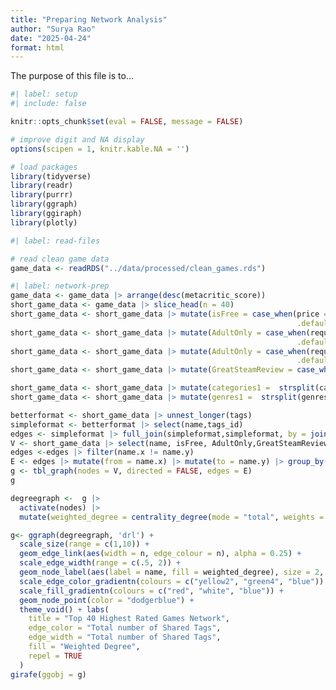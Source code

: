 ```yaml
---
title: "Preparing Network Analysis"
author: "Surya Rao"
date: "2025-04-24"
format: html
---
```


The purpose of this file is to...

```r
#| label: setup
#| include: false

knitr::opts_chunk$set(eval = FALSE, message = FALSE)

# improve digit and NA display 
options(scipen = 1, knitr.kable.NA = '')

# load packages
library(tidyverse)
library(readr)
library(purrr)
library(ggraph)
library(ggiraph)
library(plotly)


```

```r
#| label: read-files

# read clean game data 
game_data <- readRDS("../data/processed/clean_games.rds")

```

```r
#| label: network-prep
game_data <- game_data |> arrange(desc(metacritic_score))
short_game_data <- game_data |> slice_head(n = 40) 
short_game_data <- short_game_data |> mutate(isFree = case_when(price == 0 ~ TRUE,
                                                                .default = FALSE))
short_game_data <- short_game_data |> mutate(AdultOnly = case_when(required_age > 17 ~ TRUE,
                                                                .default = FALSE))
short_game_data <- short_game_data |> mutate(AdultOnly = case_when(required_age >= 17 ~ TRUE,
                                                                .default = FALSE))
short_game_data <- short_game_data |> mutate(GreatSteamReview = case_when((positive/(positive + negative)) >= .95 ~ TRUE, .default = FALSE))

short_game_data <- short_game_data |> mutate(categories1 =  strsplit(categories, ", "))
short_game_data <- short_game_data |> mutate(genres1 =  strsplit(genres, ", "))

betterformat <- short_game_data |> unnest_longer(tags) 
simpleformat <- betterformat |> select(name,tags_id)
edges <- simpleformat |> full_join(simpleformat,simpleformat, by = join_by(tags_id == tags_id))
V <- short_game_data |> select(name, isFree, AdultOnly,GreatSteamReview)
edges <-edges |> filter(name.x != name.y)
E <- edges |> mutate(from = name.x) |> mutate(to = name.y) |> group_by(from,to) |> summarize(n = n(), tags = list(tags_id))
g <- tbl_graph(nodes = V, directed = FALSE, edges = E)
g
```


```r
degreegraph <-  g |> 
  activate(nodes) |> 
  mutate(weighted_degree = centrality_degree(mode = "total", weights = n)) 

g<- ggraph(degreegraph, 'drl') +
  scale_size(range = c(1,10)) +
  geom_edge_link(aes(width = n, edge_colour = n), alpha = 0.25) + 
  scale_edge_width(range = c(.5, 2)) +
  geom_node_label(aes(label = name, fill = weighted_degree), size = 2, repel = TRUE) +
  scale_edge_color_gradientn(colours = c("yellow2", "green4", "blue")) +
  scale_fill_gradientn(colours = c("red", "white", "blue")) +
  geom_node_point(color = "dodgerblue") + 
  theme_void() + labs(
    title = "Top 40 Highest Rated Games Network",
    edge_color = "Total number of Shared Tags",
    edge_width = "Total number of Shared Tags",
    fill = "Weighted Degree", 
    repel = TRUE
  )
girafe(ggobj = g)

```

